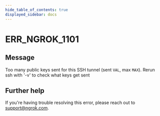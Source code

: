 ```yaml
---
hide_table_of_contents: true
displayed_sidebar: docs
---
```



# ERR_NGROK_1101

## Message

Too many public keys sent for this SSH tunnel (sent `VAL`, max `MAX`).
Rerun ssh with '-v' to check what keys get sent

<ErrorDetails error="err_ngrok_1101" />

## Further help

If you're having trouble resolving this error, please reach out to [support@ngrok.com](mailto:support@ngrok.com?subject=Help%20with%20ERR_NGROK_1101).

